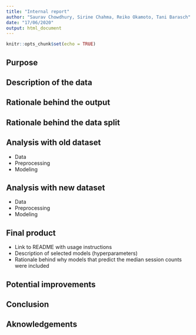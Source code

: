 ```yaml
---
title: "Internal report"
author: "Saurav Chowdhury, Sirine Chahma, Reiko Okamoto, Tani Barasch"
date: "17/06/2020"
output: html_document
---
```


```r
knitr::opts_chunk$set(echo = TRUE)
```

## Purpose

## Description of the data

## Rationale behind the output

## Rationale behind the data split

## Analysis with old dataset

- Data
- Preprocessing
- Modeling

## Analysis with new dataset

- Data 
- Preprocessing
- Modeling 

## Final product

- Link to README with usage instructions
- Description of selected models (hyperparameters)
- Rationale behind why models that predict the median session counts were included

## Potential improvements

## Conclusion

## Aknowledgements